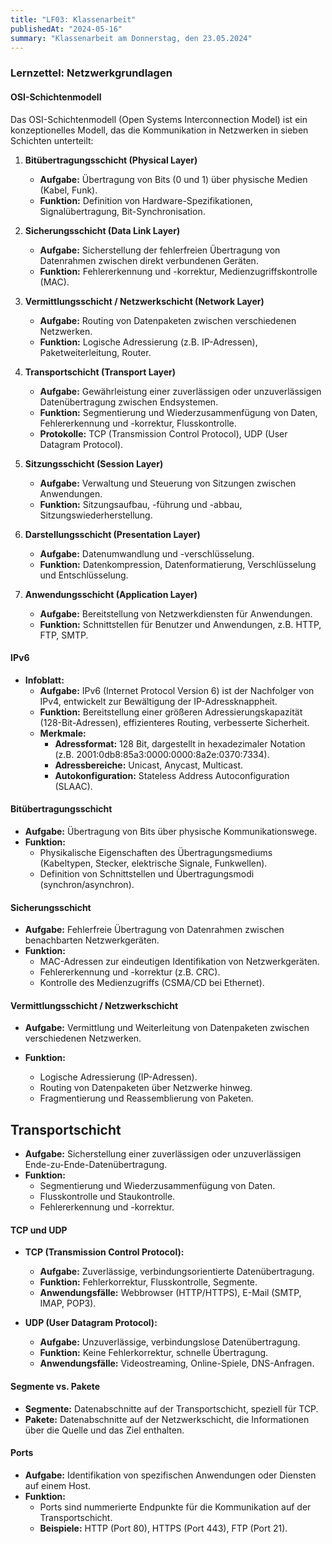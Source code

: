 ```yaml
---
title: "LF03: Klassenarbeit"
publishedAt: "2024-05-16"
summary: "Klassenarbeit am Donnerstag, den 23.05.2024"
---
```


### Lernzettel: Netzwerkgrundlagen

#### OSI-Schichtenmodell

Das OSI-Schichtenmodell (Open Systems Interconnection Model) ist ein konzeptionelles Modell, das die Kommunikation in Netzwerken in sieben Schichten unterteilt:

1. **Bitübertragungsschicht (Physical Layer)**

   - **Aufgabe:** Übertragung von Bits (0 und 1) über physische Medien (Kabel, Funk).
   - **Funktion:** Definition von Hardware-Spezifikationen, Signalübertragung, Bit-Synchronisation.

2. **Sicherungsschicht (Data Link Layer)**

   - **Aufgabe:** Sicherstellung der fehlerfreien Übertragung von Datenrahmen zwischen direkt verbundenen Geräten.
   - **Funktion:** Fehlererkennung und -korrektur, Medienzugriffskontrolle (MAC).

3. **Vermittlungsschicht / Netzwerkschicht (Network Layer)**

   - **Aufgabe:** Routing von Datenpaketen zwischen verschiedenen Netzwerken.
   - **Funktion:** Logische Adressierung (z.B. IP-Adressen), Paketweiterleitung, Router.

4. **Transportschicht (Transport Layer)**

   - **Aufgabe:** Gewährleistung einer zuverlässigen oder unzuverlässigen Datenübertragung zwischen Endsystemen.
   - **Funktion:** Segmentierung und Wiederzusammenfügung von Daten, Fehlererkennung und -korrektur, Flusskontrolle.
   - **Protokolle:** TCP (Transmission Control Protocol), UDP (User Datagram Protocol).

5. **Sitzungsschicht (Session Layer)**

   - **Aufgabe:** Verwaltung und Steuerung von Sitzungen zwischen Anwendungen.
   - **Funktion:** Sitzungsaufbau, -führung und -abbau, Sitzungswiederherstellung.

6. **Darstellungsschicht (Presentation Layer)**

   - **Aufgabe:** Datenumwandlung und -verschlüsselung.
   - **Funktion:** Datenkompression, Datenformatierung, Verschlüsselung und Entschlüsselung.

7. **Anwendungsschicht (Application Layer)**
   - **Aufgabe:** Bereitstellung von Netzwerkdiensten für Anwendungen.
   - **Funktion:** Schnittstellen für Benutzer und Anwendungen, z.B. HTTP, FTP, SMTP.

#### IPv6

- **Infoblatt:**
  - **Aufgabe:** IPv6 (Internet Protocol Version 6) ist der Nachfolger von IPv4, entwickelt zur Bewältigung der IP-Adressknappheit.
  - **Funktion:** Bereitstellung einer größeren Adressierungskapazität (128-Bit-Adressen), effizienteres Routing, verbesserte Sicherheit.
  - **Merkmale:**
    - **Adressformat:** 128 Bit, dargestellt in hexadezimaler Notation (z.B. 2001:0db8:85a3:0000:0000:8a2e:0370:7334).
    - **Adressbereiche:** Unicast, Anycast, Multicast.
    - **Autokonfiguration:** Stateless Address Autoconfiguration (SLAAC).

#### Bitübertragungsschicht

- **Aufgabe:** Übertragung von Bits über physische Kommunikationswege.
- **Funktion:**
  - Physikalische Eigenschaften des Übertragungsmediums (Kabeltypen, Stecker, elektrische Signale, Funkwellen).
  - Definition von Schnittstellen und Übertragungsmodi (synchron/asynchron).

#### Sicherungsschicht

- **Aufgabe:** Fehlerfreie Übertragung von Datenrahmen zwischen benachbarten Netzwerkgeräten.
- **Funktion:**
  - MAC-Adressen zur eindeutigen Identifikation von Netzwerkgeräten.
  - Fehlererkennung und -korrektur (z.B. CRC).
  - Kontrolle des Medienzugriffs (CSMA/CD bei Ethernet).

#### Vermittlungsschicht / Netzwerkschicht

- **Aufgabe:** Vermittlung und Weiterleitung von Datenpaketen zwischen verschiedenen Netzwerken.
- **Funktion:**

  - Logische Adressierung (IP-Adressen).
  - Routing von Datenpaketen über Netzwerke hinweg.
  - Fragmentierung und Reassemblierung von Paketen.

## Transportschicht

- **Aufgabe:** Sicherstellung einer zuverlässigen oder unzuverlässigen Ende-zu-Ende-Datenübertragung.
- **Funktion:**
  - Segmentierung und Wiederzusammenfügung von Daten.
  - Flusskontrolle und Staukontrolle.
  - Fehlererkennung und -korrektur.

#### TCP und UDP

- **TCP (Transmission Control Protocol):**

  - **Aufgabe:** Zuverlässige, verbindungsorientierte Datenübertragung.
  - **Funktion:** Fehlerkorrektur, Flusskontrolle, Segmente.
  - **Anwendungsfälle:** Webbrowser (HTTP/HTTPS), E-Mail (SMTP, IMAP, POP3).

- **UDP (User Datagram Protocol):**
  - **Aufgabe:** Unzuverlässige, verbindungslose Datenübertragung.
  - **Funktion:** Keine Fehlerkorrektur, schnelle Übertragung.
  - **Anwendungsfälle:** Videostreaming, Online-Spiele, DNS-Anfragen.

#### Segmente vs. Pakete

- **Segmente:** Datenabschnitte auf der Transportschicht, speziell für TCP.
- **Pakete:** Datenabschnitte auf der Netzwerkschicht, die Informationen über die Quelle und das Ziel enthalten.

#### Ports

- **Aufgabe:** Identifikation von spezifischen Anwendungen oder Diensten auf einem Host.
- **Funktion:**
  - Ports sind nummerierte Endpunkte für die Kommunikation auf der Transportschicht.
  - **Beispiele:** HTTP (Port 80), HTTPS (Port 443), FTP (Port 21).
